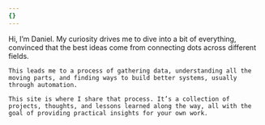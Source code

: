 ```yaml
---
{}
---
```

<div class="grid grid-cols-1 md:grid-cols-2 items-start gap-8 md:items-center">
  <div class="mx-auto w-2/3 overflow-hidden rounded-xl shadow-lg aspect-[4/5] md:mx-0 md:w-auto md:aspect-[3/4]">
    <CldImage src="https://res.cloudinary.com/dellp9a4z/image/upload/v1755260288/daniel_adrian_color_frzcnl.webp" alt="A portrait of Daniel Adrian" width={1108} height={1751} sizes="(max-width: 768px) 100vw, 50vw" class="w-full h-full object-cover object-top" />
  </div>

  <div class="prose prose-lg dark:prose-invert max-w-none text-black dark:text-neutral-100 px-4 sm:px-6 md:px-0">
    Hi, I’m Daniel. My curiosity drives me to dive into a bit of everything, convinced that the best ideas come from connecting dots across different fields.

    This leads me to a process of gathering data, understanding all the moving parts, and finding ways to build better systems, usually through automation.

    This site is where I share that process. It’s a collection of projects, thoughts, and lessons learned along the way, all with the goal of providing practical insights for your own work.
  </div>
</div>
